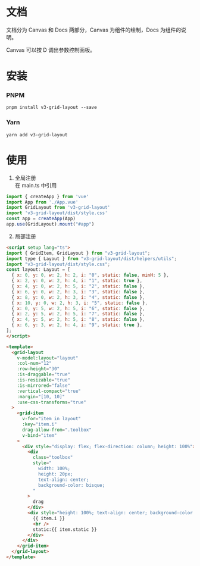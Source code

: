 

<Meta title="说明" />

# 文档

文档分为 Canvas 和 Docs 两部分，Canvas 为组件的绘制，Docs 为组件的说明。

Canvas 可以按 D 调出参数控制面板。

# 安装

### PNPM 
```
pnpm install v3-grid-layout --save
```

### Yarn
``` 
yarn add v3-grid-layout
```

# 使用

1.  全局注册  
在 main.ts 中引用
```js
import { createApp } from 'vue'
import App from './App.vue'
import GridLayout from 'v3-grid-layout'
import 'v3-grid-layout/dist/style.css'
const app = createApp(App)
app.use(GridLayout).mount("#app")
```
2. 局部注册
```html
<script setup lang="ts">
import { GridItem, GridLayout } from "v3-grid-layout";
import type { Layout } from "v3-grid-layout/dist/helpers/utils";
import "v3-grid-layout/dist/style.css";
const layout: Layout = [
  { x: 0, y: 0, w: 2, h: 2, i: "0", static: false, minH: 5 },
  { x: 2, y: 0, w: 2, h: 4, i: "1", static: true },
  { x: 4, y: 0, w: 2, h: 5, i: "2", static: false },
  { x: 6, y: 0, w: 2, h: 3, i: "3", static: false },
  { x: 8, y: 0, w: 2, h: 3, i: "4", static: false },
  { x: 10, y: 0, w: 2, h: 3, i: "5", static: false },
  { x: 0, y: 5, w: 2, h: 5, i: "6", static: false },
  { x: 2, y: 5, w: 2, h: 5, i: "7", static: false },
  { x: 4, y: 5, w: 2, h: 5, i: "8", static: false },
  { x: 6, y: 3, w: 2, h: 4, i: "9", static: true },
];
</script>

<template>
  <grid-layout
    v-model:layout="layout"
    :col-num="12"
    :row-height="30"
    :is-draggable="true"
    :is-resizable="true"
    :is-mirrored="false"
    :vertical-compact="true"
    :margin="[10, 10]"
    :use-css-transforms="true"
  >
    <grid-item
      v-for="item in layout"
      :key="item.i"
      drag-allow-from=".toolbox"
      v-bind="item"
    >
      <div style="display: flex; flex-direction: column; height: 100%">
        <div
          class="toolbox"
          style="
            width: 100%;
            height: 20px;
            text-align: center;
            background-color: bisque;
          "
        >
          drag
        </div>
        <div style="height: 100%; text-align: center; background-color: #eee">
          {{ item.i }}
          <br />
          static:{{ item.static }}
        </div>
      </div>
    </grid-item>
  </grid-layout>
</template>

